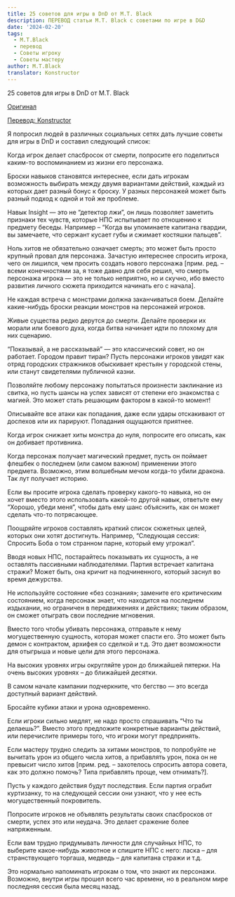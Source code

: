 ```yaml
---
title: 25 советов для игры в DnD от M.T. Black
description: ПЕРЕВОД статьи M.T. Black c советами по игре в D&D
date: '2024-02-20'
tags:
  - M.T.Black
  - перевод
  - Советы игроку
  - Советы мастеру
author: M.T.Black
translator: Konstructor
---
```


25 советов для игры в DnD от M.T. Black

[Оригинал](https://www.mtblackgames.com/blog/25-excellent-dnd-tips)

[Перевод: Konstructor](https://rpg-news.ru/2024/02/11/25-sovetov-dlya-igry-v-dnd-ot-m-t-black/)

Я попросил людей в различных социальных сетях дать лучшие советы для игры в DnD и составил следующий список:

Когда игрок делает спасбросок от смерти, попросите его поделиться каким-то воспоминанием из жизни его персонажа.

Броски навыков становятся интереснее, если дать игрокам возможность выбирать между двумя вариантами действий, каждый из которых дает разный бонус к броску. У разных персонажей может быть разный подход к одной и той же проблеме.

Навык Insight — это не “детектор лжи”, он лишь позволяет заметить признаки тех чувств, которые НПС испытывает по отношению к предмету беседы. Например – “Когда вы упоминаете капитана гвардии, вы замечаете, что сержант кусает губы и сжимает костяшки пальцев”.

Ноль хитов не обязательно означает смерть; это может быть просто крупный провал для персонажа. Зачастую интереснее спросить игрока, чего он лишился, чем просить создать нового персонажа [прим. ред. – всеми конечностями за, я тоже давно для себя решил, что смерть персонажа игрока — это не только неприятно, но и скучно, ибо вместо развития личного сюжета приходится начинать его с начала].

Не каждая встреча с монстрами должна заканчиваться боем. Делайте какие-нибудь броски реакции монстров на персонажей игроков.

Живые существа редко дерутся до смерти. Делайте проверки их морали или боевого духа, когда битва начинает идти по плохому для них сценарию.

“Показывай, а не рассказывай” — это классический совет, но он работает. Городом правит тиран? Пусть персонажи игроков увидят как отряд городских стражников обыскивает крестьян у городской стены, или станут свидетелями публичной казни.

Позволяйте любому персонажу попытаться произнести заклинание из свитка, но пусть шансы на успех зависят от степени его знакомства с магией. Это может стать решающим фактором в какой-то момент!

Описывайте все атаки как попадания, даже если удары отскакивают от доспехов или их парируют. Попадания ощущаются приятнее.

Когда игрок снижает хиты монстра до нуля, попросите его описать, как он добивает противника.

Когда персонаж получает магический предмет, пусть он поймает флешбек о последнем (или самом важном) применении этого предмета. Возможно, этим волшебным мечом когда-то убили дракона. Так лут получает историю.

Если вы просите игрока сделать проверку какого-то навыка, но он хочет вместо этого использовать какой-то другой навык, ответьте ему “Хорошо, убеди меня”, чтобы дать ему шанс объяснить, как он может сделать что-то потрясающее.

Поощряйте игроков составлять краткий список сюжетных целей, которых они хотят достигнуть. Например, “Следующая сессия: Спросить Боба о том странном парне, который ему угрожал”.

Вводя новых НПС, постарайтесь показывать их сущность, а не оставлять пассивными наблюдателями. Партия встречает капитана стражи? Может быть, она кричит на подчиненного, который заснул во время дежурства.

Не используйте состояние «без сознания»; замените его критическим состоянием, когда персонаж знает, что находится на последнем издыхании, но ограничен в передвижениях и действиях; таким образом, он сможет отыграть свои последние мгновения.

Вместо того чтобы убивать персонажа, отправьте к нему могущественную сущность, которая может спасти его. Это может быть демон с контрактом, архифея со сделкой и т.д. Это дает возможности для отыгрыша и новые цели для этого персонажа.

На высоких уровнях игры округляйте урон до ближайшей пятерки. На очень высоких уровнях – до ближайшей десятки.

В самом начале кампании подчеркните, что бегство — это всегда доступный вариант действий.

Бросайте кубики атаки и урона одновременно.

Если игроки сильно медлят, не надо просто спрашивать “Что ты делаешь?”. Вместо этого предложите конкретные варианты действий, или перечислите примеры того, что игроки могут предпринять.

Если мастеру трудно следить за хитами монстров, то попробуйте не вычитать урон из общего числа хитов, а прибавлять урон, пока он не превысит число хитов [прим. ред. – захотелось спросить автора совета, как это должно помочь? Типа прибавлять проще, чем отнимать?].

Пусть у каждого действия будут последствия. Если партия ограбит куртизанку, то на следующей сессии они узнают, что у нее есть могущественный покровитель.

Попросите игроков не объявлять результаты своих спасбросков от смерти, успех это или неудача. Это делает сражение более напряженным.

Если вам трудно придумывать личности для случайных НПС, то выберите какое-нибудь животное и спишите НПС с него: ласка – для странствующего торгаша, медведь – для капитана стражи и т.д.

Это нормально напоминать игрокам о том, что знают их персонажи. Возможно, внутри игры прошел всего час времени, но в реальном мире последняя сессия была месяц назад.
